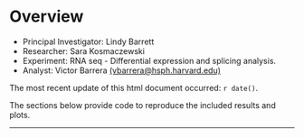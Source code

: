 # Overview

- Principal Investigator: Lindy Barrett 
- Researcher: Sara Kosmaczewski
- Experiment: RNA seq - Differential expression and splicing analysis.
- Analyst: Victor Barrera [(vbarrera@hsph.harvard.edu)](mailto:vbarrera@hsph.harvard.edu)


The most recent update of this html document occurred: `r date()`.

The sections below provide code to reproduce the included results and plots.


* * *
